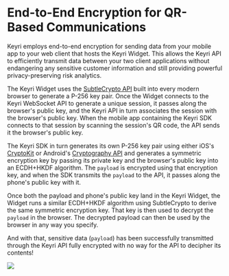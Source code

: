 # End-to-End Encryption for QR-Based Communications

Keyri employs end-to-end encryption for sending data from your mobile app to your web client that hosts the Keyri Widget. This allows the Keyri API to efficiently transmit data between your two client applications without endangering any sensitive customer information and still providing powerful privacy-preserving risk analytics.

The Keyri Widget uses the [SubtleCrypto API](https://developer.mozilla.org/en-US/docs/Web/API/SubtleCrypto) built into every modern browser to generate a P-256 key pair. Once the Widget connects to the Keyri WebSocket API to generate a unique session, it passes along the browser's public key, and the Keyri API in turn associates the session with the browser's public key. When the mobile app containing the Keyri SDK connects to that session by scanning the session's QR code, the API sends it the browser's public key.

The Keyri SDK in turn generates its own P-256 key pair using either iOS's [CryptoKit](https://developer.apple.com/documentation/cryptokit/) or Android's [Cryptography API](https://developer.android.com/guide/topics/security/cryptography) and generates a symmetric encryption key by passing its private key and the browser's public key into an ECDH+HKDF algorithm. The `payload` is encrypted using that encryption key, and when the SDK transmits the `payload` to the API, it passes along the phone's public key with it.

Once both the payload and phone's public key land in the Keyri Widget, the Widget runs a similar ECDH+HKDF algorithm using SubtleCrypto to derive the same symmetric encryption key. That key is then used to decrypt the `payload` in the browser. The decrypted payload can then be used by the browser in any way you specify.

And with that, sensitive data (`payload`) has been successfully transmitted through the Keyri API fully encrypted with no way for the API to decipher its contents!

![](https://archbee-image-uploads.s3.amazonaws.com/FQ4YmCkDokMJylbTAsoOR/maXnzx7XIOtibzzf4KiFJ_screen-shot-2022-09-20-at-51015-pm.png)
